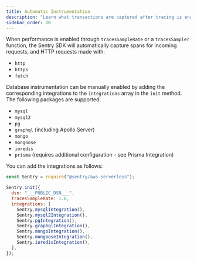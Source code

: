 ```yaml
---
title: Automatic Instrumentation
description: "Learn what transactions are captured after tracing is enabled."
sidebar_order: 10
---
```


When performance is enabled through `tracesSampleRate` or a `tracesSampler` function, the Sentry SDK will automatically capture spans for incoming requests, and HTTP requests made with:

- `http`
- `https`
- `fetch`

Database instrumentation can be manually enabled by adding the corresponding integrations to the `integrations` array in the `init` method. The following packages are supported:

- `mysql`
- `mysql2`
- `pg`
- `graphql` (including Apollo Server)
- `mongo`
- `mongoose`
- `ioredis`
- `prisma` (requires additional configuration - see <PlatformLink to="/configuration/integrations/prisma">Prisma Integration</PlatformLink>)

You can add the integrations as follows:

```javascript
const Sentry = require("@sentry/aws-serverless");

Sentry.init({
  dsn: "___PUBLIC_DSN___",
  tracesSampleRate: 1.0,
  integrations: [
    Sentry.mysqlIntegration(),
    Sentry.mysql2Integration(),
    Sentry.pgIntegration(),
    Sentry.graphqlIntegration(),
    Sentry.mongoIntegration(),
    Sentry.mongooseIntegration(),
    Sentry.ioredisIntegration(),
  ],
});
```

